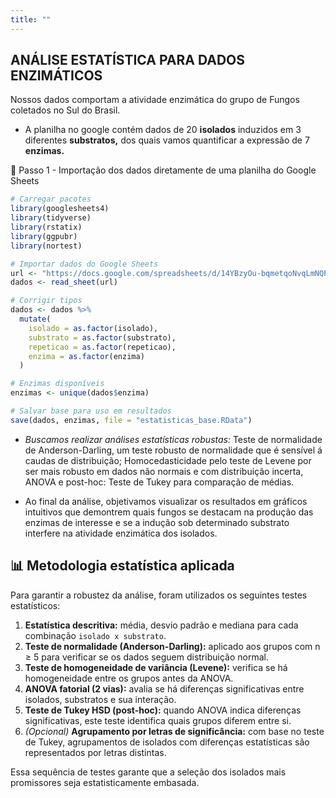 ```yaml
---
title: ""
---
```


## ANÁLISE ESTATÍSTICA PARA DADOS ENZIMÁTICOS

Nossos dados comportam a atividade enzimática do grupo de Fungos coletados no Sul do Brasil.

-   A planilha no google contém dados de 20 **isolados** induzidos em 3 diferentes **substratos,** dos quais vamos quantificar a expressão de 7 **enzimas.**

🧾 Passo 1 - Importação dos dados diretamente de uma planilha do Google Sheets

```r
# Carregar pacotes
library(googlesheets4)
library(tidyverse)
library(rstatix)
library(ggpubr)
library(nortest)

# Importar dados do Google Sheets
url <- "https://docs.google.com/spreadsheets/d/14YBzyOu-bqmetqoNvqLmNQPyVXWfPtqyZYqgDiyxPiw/edit?usp=drive_web"
dados <- read_sheet(url)

# Corrigir tipos
dados <- dados %>%
  mutate(
    isolado = as.factor(isolado),
    substrato = as.factor(substrato),
    repeticao = as.factor(repeticao),
    enzima = as.factor(enzima)
  )

# Enzimas disponíveis
enzimas <- unique(dados$enzima)

# Salvar base para uso em resultados
save(dados, enzimas, file = "estatisticas_base.RData")
```

-   *Buscamos realizar análises estatísticas robustas:* Teste de normalidade de Anderson-Darling, um teste robusto de normalidade que é sensível á caudas de distribuição; Homocedasticidade pelo teste de Levene por ser mais robusto em dados não normais e com distribuição incerta, ANOVA e post-hoc: Teste de Tukey para comparação de médias.

-   Ao final da análise, objetivamos visualizar os resultados em gráficos intuitivos que demontrem quais fungos se destacam na produção das enzimas de interesse e se a indução sob determinado substrato interfere na atividade enzimática dos isolados.

## 📊 Metodologia estatística aplicada

Para garantir a robustez da análise, foram utilizados os seguintes testes estatísticos:

1. **Estatística descritiva:** média, desvio padrão e mediana para cada combinação `isolado x substrato`.
2. **Teste de normalidade (Anderson-Darling):** aplicado aos grupos com n ≥ 5 para verificar se os dados seguem distribuição normal.
3. **Teste de homogeneidade de variância (Levene):** verifica se há homogeneidade entre os grupos antes da ANOVA.
4. **ANOVA fatorial (2 vias):** avalia se há diferenças significativas entre isolados, substratos e sua interação.
5. **Teste de Tukey HSD (post-hoc):** quando ANOVA indica diferenças significativas, este teste identifica quais grupos diferem entre si.
6. *(Opcional)* **Agrupamento por letras de significância:** com base no teste de Tukey, agrupamentos de isolados com diferenças estatísticas são representados por letras distintas.

Essa sequência de testes garante que a seleção dos isolados mais promissores seja estatisticamente embasada.


